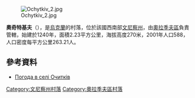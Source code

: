 [[Image:Ochytkiv_2.jpg|right]]

{{coord|49|18|20|N|29|13|48|E|scale:30000|display=title}}

'''奧奇特基夫'''（{{lang-uk|Очитків}}），是[[烏克蘭|烏克蘭]]的村落，位於該國西南部[[文尼察州|文尼察州]]，由[[奧拉季夫區|奧拉季夫區]]負責管轄，始建於1240年，面積2.23平方公里，海拔高度270米，2001年人口588，人口密度每平方公里263.21人。

==參考資料==
* [http://weather.in.ua/ua/vinnickaja/19345 Погода в селі Очитків] {{Wayback|url=http://weather.in.ua/ua/vinnickaja/19345 |date=20111220101128 }}

[[Category:文尼察州村落|Category:文尼察州村落]]
[[Category:奧拉季夫區村落|Category:奧拉季夫區村落]]


{{Vinnytsia-geo-stub}}